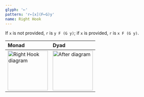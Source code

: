 ```yaml
---
glyph: '⟜'
pattern: 'r←[x](F⟜G)y'
name: Right Hook
---
```


If `x` is not provided, `r` is `y F (G y)`; if `x` is provided, `r` is `x F (G y)`.

|Monad|Dyad|
|:----|:---|
|<img src="/combinators/right_hook.svg" width="128" alt="Right Hook diagram" />|<img src="/combinators/after.svg" width="128" alt="After diagram" />|